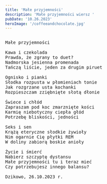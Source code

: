 ```yaml
---
title: 'Małe przyjemności'
description: 'Małe przyjemności wiersz '
pubDate: '10.26.2023'
heroImage: '/coffeeandchocolate.jpg'
---
```

<pre>

Małe przyjemności

Kawa i czekolada
Prawda, że zgrany to duet?
Nadmorska jesienna promenada
Tańczą liście, jeden za drugim piruet

Ognisko i pianki
Słodka rozpusta w płomieniach tonie
Jak rozgrzane usta kochanki
Rozpieszczam zziębnięte słotą dłonie

Świece i chłód
Zapraszam pod koc zmarznięte kości
Karmię niebotyczny ciepła głód
Potrzebę bliskości, jedności

Seks i sen 
Krążą eteryczne słodkie żywioły
Nim ogarnie Cię płytki REM
W doliny zabiorą boskie anioły

Życie i śmierć 
Nabierz szczyptę dystansu
Małe przyjemności tu i teraz mieć
Czy potrzebujesz innego balansu?

Dzikowo, 26.10.2023 r.

</pre>
